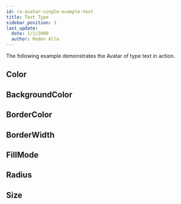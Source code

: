 ```yaml
---
id: ra-avatar-single-example-text
title: Text Type
sidebar_position: 3
last_update:
  date: 1/1/2000
  author: Redon Alla
---
```


The following example demonstrates the Avatar of type text in action.

## Color


<Color />

## BackgroundColor


<BackgroundColor />

## BorderColor


<BorderColor />

## BorderWidth


<BorderWidth />

## FillMode


<FillMode />

## Radius


<Radius />

## Size


<Size />